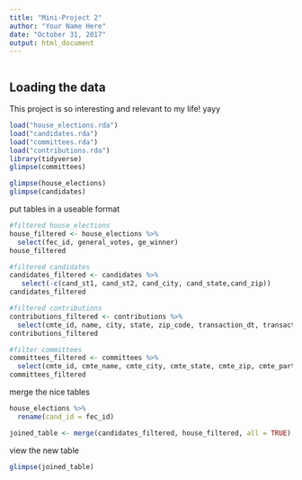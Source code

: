 ```yaml
---
title: "Mini-Project 2"
author: "Your Name Here"
date: "October 31, 2017"
output: html_document
---
```


```r
```


## Loading the data

This project is so interesting and relevant to my life! yayy 

```r

load("house_elections.rda")
load("candidates.rda")
load("committees.rda")
load("contributions.rda")
library(tidyverse)
glimpse(committees)
```

```r
glimpse(house_elections)
glimpse(candidates)
```


put tables in a useable format
```r

#filtered house_elections
house_filtered <- house_elections %>%
  select(fec_id, general_votes, ge_winner)
house_filtered

#filtered candidates
candidates_filtered <- candidates %>% 
   select(-c(cand_st1, cand_st2, cand_city, cand_state,cand_zip))
candidates_filtered

#filtered contributions
contributions_filtered <- contributions %>% 
  select(cmte_id, name, city, state, zip_code, transaction_dt, transaction_amt, cand_id, other_id)
contributions_filtered

#filter committees 
committees_filtered <- committees %>% 
  select(cmte_id, cmte_name, cmte_city, cmte_state, cmte_zip, cmte_party_affiliation, cand_id)
committees_filtered
```

merge the nice tables
```r
house_elections %>%
  rename(cand_id = fec_id)

joined_table <- merge(candidates_filtered, house_filtered, all = TRUE)
```

view the new table
```r
glimpse(joined_table)
```


